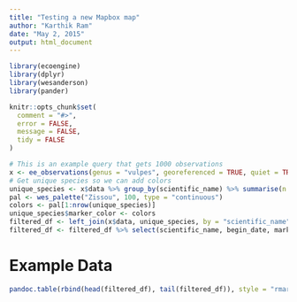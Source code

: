 ```yaml
---
title: "Testing a new Mapbox map"
author: "Karthik Ram"
date: "May 2, 2015"
output: html_document
---
```


```r
library(ecoengine)
library(dplyr)
library(wesanderson)
library(pander)
```

```r
knitr::opts_chunk$set(
  comment = "#>",
  error = FALSE,
  message = FALSE,
  tidy = FALSE
)
```

```r
# This is an example query that gets 1000 observations
x <- ee_observations(genus = "vulpes", georeferenced = TRUE, quiet = TRUE, progress = FALSE)
# Get unique species so we can add colors
unique_species <- x$data %>% group_by(scientific_name) %>% summarise(n = n()) %>% arrange(desc(n))
pal <- wes_palette("Zissou", 100, type = "continuous")
colors <- pal[1:nrow(unique_species)]
unique_species$marker_color <- colors
filtered_df <- left_join(x$data, unique_species, by = "scientific_name")
filtered_df <- filtered_df %>% select(scientific_name, begin_date, marker_color, latitude, longitude)
```

# Example Data

```r
pandoc.table(rbind(head(filtered_df), tail(filtered_df)), style = "rmarkdown", split.tables = Inf)
```

